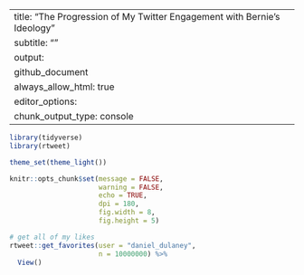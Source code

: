 
---
title: "The Progression of My Twitter Engagement with Bernie's Ideology"
subtitle: ""
output:
  github_document
always_allow_html: true
editor_options:
  chunk_output_type: console
---

```{r}

library(tidyverse)
library(rtweet)

theme_set(theme_light())

```

```{r}
knitr::opts_chunk$set(message = FALSE,
                      warning = FALSE,
                      echo = TRUE,
                      dpi = 180,
                      fig.width = 8,
                      fig.height = 5)
```

```{r}

# get all of my likes
rtweet::get_favorites(user = "daniel_dulaney",
                      n = 10000000) %>% 
  View()

```




